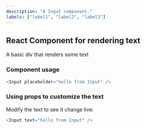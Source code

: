 ```yaml
---
description: "A Input component."
labels: ["label1", "label2", "label3"]
---
```



## React Component for rendering text

A basic div that renders some text

### Component usage

```js
<Input placeholder="hello from Input" />
```

### Using props to customize the text

Modify the text to see it change live:

```js live
<Input text="hello from Input" />
```
